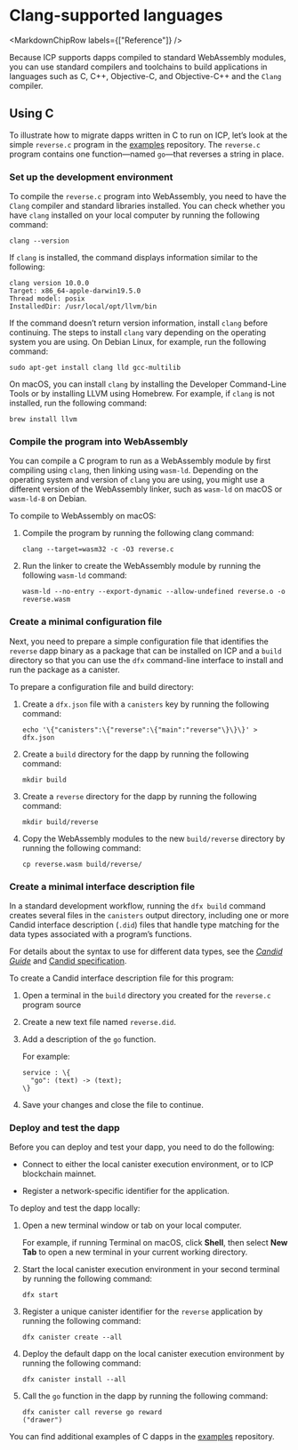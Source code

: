 
# Clang-supported languages

<MarkdownChipRow labels={["Reference"]} />

Because ICP supports dapps compiled to standard WebAssembly modules, you can use standard compilers and toolchains to build applications in languages such as C, C++, Objective-C, and Objective-C++ and the `Clang` compiler.

## Using C

To illustrate how to migrate dapps written in C to run on ICP, let’s look at the simple `reverse.c` program in the [examples](https://github.com/dfinity/examples/tree/master/c) repository. The `reverse.c` program contains one function—named `go`—that reverses a string in place.

### Set up the development environment

To compile the `reverse.c` program into WebAssembly, you need to have the `Clang` compiler and standard libraries installed. You can check whether you have `clang` installed on your local computer by running the following command:

    clang --version

If `clang` is installed, the command displays information similar to the following:

    clang version 10.0.0
    Target: x86_64-apple-darwin19.5.0
    Thread model: posix
    InstalledDir: /usr/local/opt/llvm/bin

If the command doesn’t return version information, install `clang` before continuing. The steps to install `clang` vary depending on the operating system you are using. On Debian Linux, for example, run the following command:

    sudo apt-get install clang lld gcc-multilib

On macOS, you can install `clang` by installing the Developer Command-Line Tools or by installing LLVM using Homebrew. For example, if `clang` is not installed, run the following command:

    brew install llvm

### Compile the program into WebAssembly

You can compile a C program to run as a WebAssembly module by first compiling using `clang`, then linking using `wasm-ld`. Depending on the operating system and version of `clang` you are using, you might use a different version of the WebAssembly linker, such as `wasm-ld` on macOS or `wasm-ld-8` on Debian.

To compile to WebAssembly on macOS:

1.  Compile the program by running the following clang command:

        clang --target=wasm32 -c -O3 reverse.c

2.  Run the linker to create the WebAssembly module by running the following `wasm-ld` command:

        wasm-ld --no-entry --export-dynamic --allow-undefined reverse.o -o reverse.wasm

### Create a minimal configuration file

Next, you need to prepare a simple configuration file that identifies the `reverse` dapp binary as a package that can be installed on ICP and a `build` directory so that you can use the `dfx` command-line interface to install and run the package as a canister.

To prepare a configuration file and build directory:

1.  Create a `dfx.json` file with a `canisters` key by running the following command:

        echo '\{"canisters":\{"reverse":\{"main":"reverse"\}\}\}' > dfx.json

2.  Create a `build` directory for the dapp by running the following command:

        mkdir build

3.  Create a `reverse` directory for the dapp by running the following command:

        mkdir build/reverse

4.  Copy the WebAssembly modules to the new `build/reverse` directory by running the following command:

        cp reverse.wasm build/reverse/

### Create a minimal interface description file

In a standard development workflow, running the `dfx build` command creates several files in the `canisters` output directory, including one or more Candid interface description (`.did`) files that handle type matching for the data types associated with a program’s functions.

For details about the syntax to use for different data types, see the [*Candid Guide*](/docs/current/building-dapps/interacting-with-dapps/candid/candid-concepts) and [Candid specification](https://github.com/dfinity/candid/tree/master/spec).

To create a Candid interface description file for this program:

1.  Open a terminal in the `build` directory you created for the `reverse.c` program source

2.  Create a new text file named `reverse.did`.

3.  Add a description of the `go` function.

    For example:

        service : \{
          "go": (text) -> (text);
        \}

4.  Save your changes and close the file to continue.

### Deploy and test the dapp

Before you can deploy and test your dapp, you need to do the following:

-   Connect to either the local canister execution environment, or to ICP blockchain mainnet.

-   Register a network-specific identifier for the application.

To deploy and test the dapp locally:

1.  Open a new terminal window or tab on your local computer.

    For example, if running Terminal on macOS, click **Shell**, then select **New Tab** to open a new terminal in your current working directory.

2.  Start the local canister execution environment in your second terminal by running the following command:

        dfx start

3.  Register a unique canister identifier for the `reverse` application by running the following command:

        dfx canister create --all

4.  Deploy the default dapp on the local canister execution environment by running the following command:

        dfx canister install --all

5.  Call the `go` function in the dapp by running the following command:

        dfx canister call reverse go reward
        ("drawer")

You can find additional examples of C dapps in the [examples](https://github.com/dfinity/examples/tree/master/c) repository.
